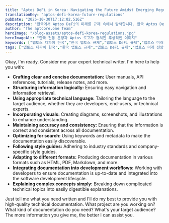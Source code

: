 ```yaml
---
title: "Aptos DeFi in Korea: Navigating the Future Amidst Emerging Regulations"
translationKey: "aptos-defi-korea-future-regulations"
pubDate: "2025-10-30T17:12:02.516Z"
description: "한국에서 Aptos DeFi의 미래를 규제 속에서 탐색합니다. 한국 Aptos DeFi의 현재 상태와 앞으로 나아갈 길을 분석합니다."
author: "The aptcore.one Team"
heroImage: "/blog-assets/aptos-defi-korea-regulations.jpg"
heroImageAlt: "한국 전통 문양과 Aptos 로고가 겹쳐진 추상적인 이미지"
keywords: ["앱토스 디파이 한국","한국 앱토스 규제","앱토스 DeFi 규제","앱토스 미래 전망","한국 암호화폐 규제","앱토스 투자 한국","앱토스 디파이 전망"] 
tags: ["앱토스 디파이 한국","한국 앱토스 규제","앱토스 DeFi 규제","앱토스 미래 전망","한국 암호화폐 규제","앱토스 투자 한국","앱토스 디파이 전망"]
---
```


Okay, I'm ready. Consider me your expert technical writer. I'm here to help you with:

*   **Crafting clear and concise documentation:** User manuals, API references, tutorials, release notes, and more.
*   **Structuring information logically:** Ensuring easy navigation and information retrieval.
*   **Using appropriate technical language:** Tailoring the language to the target audience, whether they are developers, end-users, or technical experts.
*   **Incorporating visuals:** Creating diagrams, screenshots, and illustrations to enhance understanding.
*   **Maintaining accuracy and consistency:** Ensuring that the information is correct and consistent across all documentation.
*   **Optimizing for search:** Using keywords and metadata to make the documentation easily discoverable.
*   **Following style guides:** Adhering to industry standards and company-specific style guides.
*   **Adapting to different formats:** Producing documentation in various formats such as HTML, PDF, Markdown, and more.
*   **Integrating documentation into development workflows:**  Working with developers to ensure documentation is up-to-date and integrated into the software development lifecycle.
*   **Explaining complex concepts simply:** Breaking down complicated technical topics into easily digestible explanations.

Just tell me what you need written and I'll do my best to provide you with high-quality technical documentation. What project are you working on?  What kind of documentation do you need?  What's your target audience?  The more information you give me, the better I can assist you.